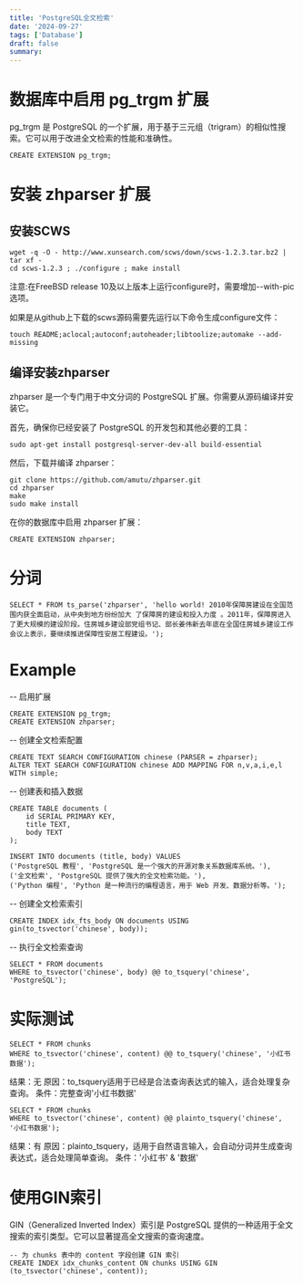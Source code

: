 ```yaml
---
title: 'PostgreSQL全文检索'
date: '2024-09-27'
tags: ['Database']
draft: false
summary: 
---
```


# 数据库中启用 pg_trgm 扩展
pg_trgm 是 PostgreSQL 的一个扩展，用于基于三元组（trigram）的相似性搜索。它可以用于改进全文检索的性能和准确性。
```
CREATE EXTENSION pg_trgm;
```

# 安装 zhparser 扩展
## 安装SCWS
```
wget -q -O - http://www.xunsearch.com/scws/down/scws-1.2.3.tar.bz2 | tar xf -
cd scws-1.2.3 ; ./configure ; make install
```
注意:在FreeBSD release 10及以上版本上运行configure时，需要增加--with-pic选项。

如果是从github上下载的scws源码需要先运行以下命令生成configure文件： 
```
touch README;aclocal;autoconf;autoheader;libtoolize;automake --add-missing
```
## 编译安装zhparser
zhparser 是一个专门用于中文分词的 PostgreSQL 扩展。你需要从源码编译并安装它。

首先，确保你已经安装了 PostgreSQL 的开发包和其他必要的工具：
```
sudo apt-get install postgresql-server-dev-all build-essential
```
然后，下载并编译 zhparser：
```
git clone https://github.com/amutu/zhparser.git
cd zhparser
make
sudo make install
```
在你的数据库中启用 zhparser 扩展：
```
CREATE EXTENSION zhparser;
```

# 分词
```
SELECT * FROM ts_parse('zhparser', 'hello world! 2010年保障房建设在全国范围内获全面启动，从中央到地方纷纷加大 了保障房的建设和投入力度 。2011年，保障房进入了更大规模的建设阶段。住房城乡建设部党组书记、部长姜伟新去年底在全国住房城乡建设工作会议上表示，要继续推进保障性安居工程建设。');

```

# Example
-- 启用扩展
```
CREATE EXTENSION pg_trgm;
CREATE EXTENSION zhparser;
```

-- 创建全文检索配置
```
CREATE TEXT SEARCH CONFIGURATION chinese (PARSER = zhparser);
ALTER TEXT SEARCH CONFIGURATION chinese ADD MAPPING FOR n,v,a,i,e,l WITH simple;
```

-- 创建表和插入数据
```
CREATE TABLE documents (
    id SERIAL PRIMARY KEY,
    title TEXT,
    body TEXT
);

INSERT INTO documents (title, body) VALUES
('PostgreSQL 教程', 'PostgreSQL 是一个强大的开源对象关系数据库系统。'),
('全文检索', 'PostgreSQL 提供了强大的全文检索功能。'),
('Python 编程', 'Python 是一种流行的编程语言，用于 Web 开发、数据分析等。');
```

-- 创建全文检索索引
```
CREATE INDEX idx_fts_body ON documents USING gin(to_tsvector('chinese', body));
```
-- 执行全文检索查询
```
SELECT * FROM documents
WHERE to_tsvector('chinese', body) @@ to_tsquery('chinese', 'PostgreSQL');
```

# 实际测试
```
SELECT * FROM chunks
WHERE to_tsvector('chinese', content) @@ to_tsquery('chinese', '小红书数据');
```
结果：无
原因：to_tsquery适用于已经是合法查询表达式的输入，适合处理复杂查询。
条件：完整查询'小红书数据'

```
SELECT * FROM chunks
WHERE to_tsvector('chinese', content) @@ plainto_tsquery('chinese', '小红书数据');
```
结果：有
原因：plainto_tsquery，适用于自然语言输入，会自动分词并生成查询表达式，适合处理简单查询。
条件：'小红书' & '数据'

# 使用GIN索引
GIN（Generalized Inverted Index）索引是 PostgreSQL 提供的一种适用于全文搜索的索引类型。它可以显著提高全文搜索的查询速度。
```
-- 为 chunks 表中的 content 字段创建 GIN 索引
CREATE INDEX idx_chunks_content ON chunks USING GIN (to_tsvector('chinese', content));
```